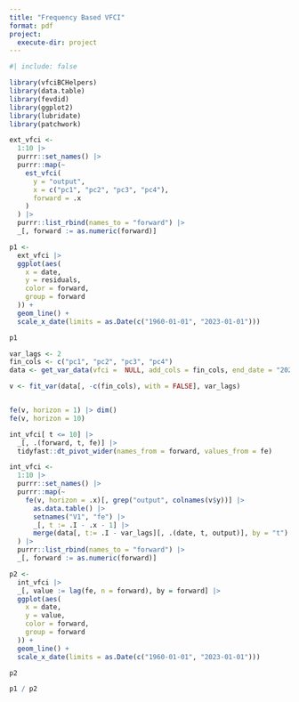 ```yaml
---
title: "Frequency Based VFCI"
format: pdf
project:
  execute-dir: project
---
```


```r
#| include: false

library(vfciBCHelpers)
library(data.table)
library(fevdid)
library(ggplot2)
library(lubridate)
library(patchwork)
```


```r
ext_vfci <- 
  1:10 |>
  purrr::set_names() |>
  purrr::map(~  
    est_vfci(
      y = "output",
      x = c("pc1", "pc2", "pc3", "pc4"),
      forward = .x
    )
  ) |>
  purrr::list_rbind(names_to = "forward") |>
  _[, forward := as.numeric(forward)]

p1 <-
  ext_vfci |>
  ggplot(aes(
    x = date,
    y = residuals,
    color = forward,
    group = forward
  )) + 
  geom_line() +
  scale_x_date(limits = as.Date(c("1960-01-01", "2023-01-01")))

p1
```



```r
var_lags <- 2
fin_cols <- c("pc1", "pc2", "pc3", "pc4")
data <- get_var_data(vfci =  NULL, add_cols = fin_cols, end_date = "2022-07-01")

v <- fit_var(data[, -c(fin_cols), with = FALSE], var_lags)


fe(v, horizon = 1) |> dim()
fe(v, horizon = 10)

int_vfci[ t <= 10] |>
  _[, .(forward, t, fe)] |>
  tidyfast::dt_pivot_wider(names_from = forward, values_from = fe)

int_vfci <-
  1:10 |>
  purrr::set_names() |>
  purrr::map(~
    fe(v, horizon = .x)[, grep("output", colnames(v$y))] |>
      as.data.table() |>
      setnames("V1", "fe") |>
      _[, t := .I - .x - 1] |>
      merge(data[, t:= .I - var_lags][, .(date, t, output)], by = "t")
  ) |>
  purrr::list_rbind(names_to = "forward") |>
  _[, forward := as.numeric(forward)]

p2 <- 
  int_vfci |>
  _[, value := lag(fe, n = forward), by = forward] |>
  ggplot(aes(
    x = date,
    y = value,
    color = forward,
    group = forward
  )) +
  geom_line() +
  scale_x_date(limits = as.Date(c("1960-01-01", "2023-01-01")))

p2
```


```r

p1 / p2

```


```r

```
